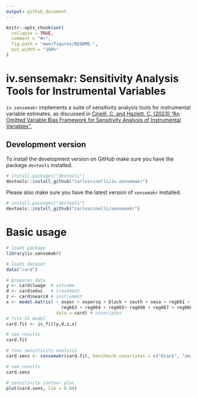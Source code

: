```yaml
---
output: github_document
---
```


<!-- README.md is generated from README.Rmd. Please edit that file -->

```r
knitr::opts_chunk$set(
  collapse = TRUE,
  comment = "#>",
  fig.path = "man/figures/README-",
  out.width = "100%"
)
```

# iv.sensemakr: Sensitivity Analysis Tools for Instrumental Variables

`iv.sensemakr` implements a suite of sensitivity analysis tools for instrumental variable estimates, as discussed in [Cinelli, C. and Hazlett, C. (2023) "An Omitted Variable Bias Framework for Sensitivity Analysis of Instrumental Variables".](https://carloscinelli.com/files/Cinelli%20and%20Hazlett%20(2020)%20-%20OVB%20for%20IV.pdf) 

##  Development version

To install the development version on GitHub make sure you have the package `devtools` installed.

```r
# install.packages("devtools") 
devtools::install_github("carloscinelli/iv.sensemakr")
```

Please also make sure you have the latest version of `sensemakr` installed.

```r
# install.packages("devtools") 
devtools::install_github("carloscinelli/sensemakr")
```

# Basic usage

```r
# loads package
library(iv.sensemakr)

# loads dataset
data("card")

# prepares data
y <- card$lwage  # outcome
d <- card$educ   # treatment
z <- card$nearc4 # instrument
x <- model.matrix( ~ exper + expersq + black + south + smsa + reg661 + reg662 +
                     reg663 + reg664 + reg665+ reg666 + reg667 + reg668 + smsa66,
                   data = card) # covariates
# fits IV model
card.fit <- iv_fit(y,d,z,x)

# see results
card.fit

# runs sensitivity analysis
card.sens <- sensemakr(card.fit, benchmark_covariates = c("black", "smsa"))

# see results
card.sens

# sensitivity contour plot
plot(card.sens, lim = 0.09)
```

